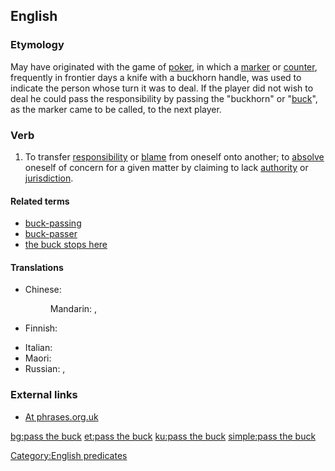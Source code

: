 ==English==
{{wikipedia|Buck passing}}

===Etymology===
May have originated with the game of [[poker]], in which a [[marker]] or [[counter]], frequently in frontier days a knife with a buckhorn handle, was used to indicate the person whose turn it was to deal. If the player did not wish to deal he could pass the responsibility by passing the "buckhorn" or "[[buck]]", as the marker came to be called, to the next player.

===Verb===
{{en-verb|head=[[pass]] [[the]] [[buck]]|passes the buck|passing the buck|passed the buck}}

# {{context|idiomatic|informal|lang=en}} To transfer [[responsibility]] or [[blame]] from oneself onto another; to [[absolve]] oneself of concern for a given matter by claiming to lack [[authority]] or [[jurisdiction]].

====Related terms====
* [[buck-passing]]
* [[buck-passer]]
* [[the buck stops here]]

====Translations====
{{trans-top|transfer responsibility or blame from oneself}}
* Chinese:
*: Mandarin: {{t|cmn|推卸責任|sc=Hani}}, {{t|cmn|推卸责任|tr=tuīxiè zérèn|sc=Hani}}
* Finnish: {{t|fi|pakoilla vastuuta}}
{{trans-mid}}
* Italian: {{t|it|fare a scaricabarili}}
* Maori: {{t|mi|whakarare}}
* Russian: {{t|ru|сваливать ответственность|impf|tr=sválivat' otvétstvennost'|sc=Cyrl}}, {{t|ru|переводить стрелки|impf|tr=perevodít' strélki|sc=Cyrl}} {{qualifier|coll., lit.: move the arrows}}
{{trans-bottom}}

===External links===
* [http://www.phrases.org.uk/meanings/pass-the-buck.html At phrases.org.uk]

[[Category:English predicates]]

[[bg:pass the buck]]
[[et:pass the buck]]
[[ku:pass the buck]]
[[simple:pass the buck]]